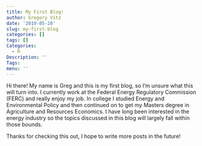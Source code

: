 ```yaml
---
title: My First Blog!
author: Gregory Vitz
date: '2019-05-28'
slug: my-first-blog
categories: []
tags: []
Categories:
  - R
Description: ''
Tags:
menu: ''
---
```


Hi there! My name is Greg and this is my first blog, so I'm unsure what this will turn into. I currently work at the Federal Energy Regulatory Commission (FERC) and really enjoy my job. In college I studied Energy and Environmental Policy and then continued on to get my Masters degree in Agriculture and Resources Economics. I have long been interested in the energy industry so the topics discussed in this blog will largely fall within those bounds. 

Thanks for checking this out, I hope to write more posts in the future!